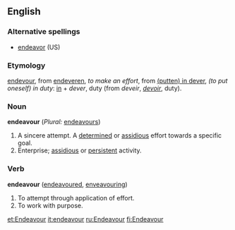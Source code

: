 ==English==

===Alternative spellings===
*[[endeavor]] (US)

===Etymology===
{{enm}} [[endevour]], from [[endeveren]], ''to make an effort'', from [[putten in dever|(putten) in dever]], ''(to put oneself) in duty'': [[in]] + ''dever'', duty (from {{fro}} ''deveir'', ''[[devoir]]'', duty).

===Noun===
'''endeavour''' (''Plural:'' [[endeavours]])
# A sincere attempt.  A [[determined]] or [[assidious]] effort towards a specific goal. 
# Enterprise; [[assidious]] or [[persistent]] activity.

===Verb===
'''endeavour'''  ([[endeavoured]], [[enveavouring]])
# To attempt through application of effort.
# To work with purpose.

[[et:Endeavour]]
[[it:endeavour]]
[[ru:Endeavour]]
[[fi:Endeavour]]